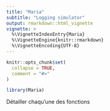 ```yaml
---
title: "Maria"
subtitle: "Logging simulator"
output: rmarkdown::html_vignette
vignette: >
  %\VignetteIndexEntry{Maria}
  %\VignetteEngine{knitr::rmarkdown}
  %\VignetteEncoding{UTF-8}
---
```


```r
knitr::opts_chunk$set(
  collapse = TRUE,
  comment = "#>"
)
```

```r
library(Maria)
```
Détailler chaqu'une des fonctions
